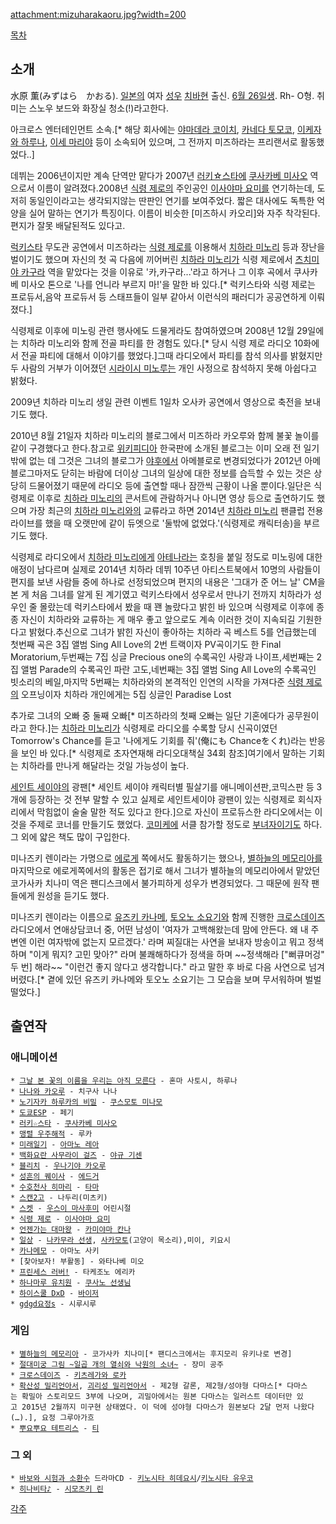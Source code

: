 attachment:mizuharakaoru.jpg?width=200

[[목차]]

== 소개 ==
水原 薫(みずはら　かおる). [[일본]]의 여자 [[성우]] [[치바]]현 출신. [[6월 26일]]생. Rh- O형. 취미는 스노우 보드와 화장실 청소(!)라고한다. 

아크로스 엔터테인먼트 소속.[* 해당 회사에는 [[야마데라 코이치]], [[카네다 토모코]], [[이케자와 하루나]], [[이세 마리야]] 등이 소속되어 있으며, 그 전까지 미즈하라는 프리랜서로 활동했었다..]

데뷔는 2006년이지만 계속 단역만 맡다가 2007년 [[러키☆스타]]에 [[쿠사카베 미사오]] 역으로서 이름이 알려졌다.2008년 [[식령 제로]]의 주인공인 [[이사야마 요미]]를 연기하는데, 도저히 동일인이라고는 생각되지않는 딴판인 연기를 보여주었다. 짧은 대사에도 독특한 억양을 실어 말하는 연기가 특징이다. 이름이 비슷한 [미즈하시 카오리]와 자주 착각된다. 편지가 잘못 배달된적도 있다고.

[[럭키스타]] 무도관 공연에서 미즈하라는 [[식령 제로]]를 이용해서 [[치하라 미노리]] 등과 장난을 벌이기도 했으며 자신의 첫 곡 다음에 끼어버린 [[치하라 미노리]]가 식령 제로에서 [[츠치미야 카구라]] 역을 맡았다는 것을 이유로 '카,카구라...'라고 하거나 그 이후 곡에서 쿠사카베 미사오 톤으로 '나를 언니라 부르지 마!'을 말한 바 있다.[* 럭키스타와 식령 제로는 프로듀서,음악 프로듀서 등 스태프들이 일부 같아서 이런식의 패러디가 공공연하게 이뤄졌다.]

식령제로 이후에 미노링 관련 행사에도 드물게라도 참여하였으며 2008년 12월 29일에는 치하라 미노리와 함께 전골 파티를 한 경험도 있다.[* 당시 식령 제로 라디오 10화에서 전골 파티에 대해서 이야기를 했었다.]그때 라디오에서 파티를 참석 의사를 밝혔지만 두 사람의 거부가 이어졌던 [[시라이시 미노루]]는 개인 사정으로 참석하지 못해 아쉽다고 밝혔다.

2009년 치하라 미노리 생일 관련 이벤트 1일차 오사카 공연에서 영상으로 축전을 보내기도 했다.

2010년 8월 21일자 치하라 미노리의 블로그에서 미즈하라 카오루와 함께 불꽃 놀이를 같이 구경했다고 한다.참고로 [[위키피디아]] 한국판에 소개된 블로그는 이미 오래 전 일기 밖에 없는 데 그것은 그녀의 블로그가 [[야후]]에서 아메블로로 변경되었다가 2012년 아메블로그마저도 닫히는 바람에 더이상 그녀의 일상에 대한 정보를 습득할 수 있는 것은 상당히 드물어졌기 때문에 라디오 등에 출연할 때나 잠깐씩 근황이 나올 뿐이다.일단은 식령제로 이후로 [[치하라 미노리]]의 콘서트에 관람하거나 아니면 영상 등으로 출연하기도 했으며 가장 최근의 [[치하라 미노리]]와의 교류라고 하면 2014년 [[치하라 미노리]] 팬클럽 전용 라이브를 했을 때 오랫만에 같이 듀엣으로 '둘밖에 없었다.'(식령제로 캐릭터송)을 부르기도 했다.

식령제로 라디오에서 [[치하라 미노리]]에게 [[아테나]]라는 호칭을 붙일 정도로 미노링에 대한 애정이 남다르며 실제로 2014년 치하라 데뷔 10주년 아티스트북에서 10명의 사람들이 편지를 보낸 사람들 중에 하나로 선정되었으며 편지의 내용은 '그대가 준 어느 날' CM을 본 게 처음 그녀를 알게 된 계기였고 럭키스타에서 성우로서 만나기 전까지 치하라가 성우인 줄 몰랐는데 럭키스타에서 봤을 때 꽨 놀랐다고 밝힌 바 있으며 식령제로 이후에 종종 자신이 치하라와 교류하는 게 매우 좋고 앞으로도 계속 이러한 것이 지속되길 기원한다고 밝혔다.추신으로 그녀가 밝힌 자신이 좋아하는 치하라 곡 베스트 5를 언급했는데 첫번째 곡은 3집 앨범 Sing All Love의 2번 트랙이자 PV곡이기도 한 Final Moratorium,두번째는 7집 싱글 Precious one의 수록곡인 사랑과 나이프,세번째는 2집 앨범 Parade의 수록곡인 파란 고도,네번째는 3집 앨범 Sing All Love의 수록곡인 빗소리의 베일,마지막 5번째는 치하라와의 본격적인 인연의 시작을 가져다준 [[식령 제로]]의 오프닝이자 치하라 개인에게는 5집 싱글인 Paradise Lost

추가로 그녀의 오빠 중 둘째 오빠[* 미즈하라의 첫째 오빠는 일단 기혼에다가 공무원이라고 한다.]는 [[치하라 미노리]]가 식령제로 라디오를 수록할 당시 신곡이였던 Tomorrow's Chance를 듣고 '나에게도 기회를 줘'(俺にも Chanceをくれ)라는 반응을 보인 바 있다.[* 식령제로 초자연재해 라디오대책실 34회 참조]여기에서 말하는 기회는 치하라를 만나게 해달라는 것일 가능성이 높다.

[[세인트 세이야]]의 광팬[* 세인트 세이야 캐릭터별 필살기를 애니메이션판,코믹스판 등 3개에 등장하는 것 전부 말할 수 있고 실제로 세인트세이야 광팬이 있는 식령제로 회식자리에서 막힘없이 술술 말한 적도 있다고 한다.]으로 자신이 프로듀스한 라디오에서는 이것을 주제로 코너를 만들기도 했었다. [[코미케]]에 서클 참가할 정도로 [[부녀자]]이기도 하다. 그 외에 얇은 책도 많이 구입한다.

미나즈키 렌이라는 가명으로 [[에로게]] 쪽에서도 활동하기는 했으나, [[별하늘의 메모리아]]를 마지막으로 에로게쪽에서의 활동은 접기로 해서 그녀가 별하늘의 메모리아에서 맡았던 코가사카 치나미 역은 팬디스크에서 불가피하게 성우가 변경되었다. 그 때문에 원작 팬들에게 원성을 듣기도 했다.

미나즈키 렌이라는 이름으로 [[유즈키 카나메]], [[토오노 소요기]]와 함께 진행한 [[크로스데이즈]] 라디오에서 연애상담코너 중, 어떤 남성이 '여자가 고백해왔는데 맘에 안든다. 왜 내 주변엔 이런 여자밖에 없는지 모르겠다.' 라며 찌질대는 사연을 보내자 방송이고 뭐고 정색하며 "이게 뭐지? 고민 맞아?" 라며 불쾌해하다가 정색을 하며 ~~정색해라 ["뻐큐머겅" 두 번] 해라~~ "이런건 좋지 않다고 생각합니다." 라고 말한 후 바로 다음 사연으로 넘겨버렸다.[* 곁에 있던 유즈키 카나메와 토오노 소요기는 그 모습을 보며 무서워하며 벌벌 떨었다.]

== 출연작 ==
=== 애니메이션 ===
 * [[그날 본 꽃의 이름을 우리는 아직 모른다]] - 혼마 사토시, 하루나
 * [[나나와 카오루]] - 치구사 나나
 * [[노기자카 하루카의 비밀]] - [[쿠스모토 미나모]]
 * [[도쿄ESP]] - 페기
 * [[러키☆스타]] - [[쿠사카베 미사오]]
 * [[맹렬 우주해적]] - 루카
 * [[미래일기]] - [[아마노 레아]]
 * [[백화요란 사무라이 걸즈]] - [[야규 기센]]
 * [[블리치]] - [[우나기야 카오루]]
 * [[성흔의 퀘이사]] - [[에드거#s-1.2.1|에드거]]
 * [[수호천사 히마리]] - [[타마]]
 * [[스캔2고]] - 나두리(미츠키)
 * [[스켓]] - [[우스이 마사후미]] 어린시절
 * [[식령 제로]] - [[이사야마 요미]]
 * [[언젠가는 대마왕]] - [[카미야마 칸나]]
 * [[일상]] - [[나카무라 선생]], [[사카모토]](고양이 목소리),미이, 키요시
 * [[카나메모]] - 아마노 사키
 * [찾아보자! 부활동] - 와타나베 미오
 * [[프린세스 러버!]] - 타케조노 에리카
 * [[하나마루 유치원]] - [[쿠사노 선생님]]
 * [[하이스쿨 DxD]] - [[바이저]]
 * [[gdgd요정s]] - 시루시루

=== 게임 ===
 * [[별하늘의 메모리아]] - 코가사카 치나미[* 팬디스크에서는 후지모리 유키나로 변경]
 * [[절대미궁 그림 ~일곱 개의 열쇠와 낙원의 소녀~]] - 장미 공주
 * [[크로스데이즈]] - [[키츠레가와 로카]]
 * [[확산성 밀리언아서]], [[괴리성 밀리언아서]] - 제2형 갈론, 제2형/성야형 다마스[* 다마스는 확밀아 스토리모드 3부에 나오며, 괴밀아에서는 원본 다마스는 일러스트 데이터만 있고 2015년 2월까지 미구현 상태였다. 이 덕에 성야형 다마스가 원본보다 2달 먼저 나왔다(…).], 요정 그루아가흐
 * [[뿌요뿌요 테트리스]] - [[티(뿌요뿌요 테트리스)|티]]
=== 그 외 ===
 * [[바보와 시험과 소환수]] 드라마CD - [[키노시타 히데요시]]/[[키노시타 유우코]] 
 * [[히나비타♪]] - [[시모츠키 린]]

[[각주]]
